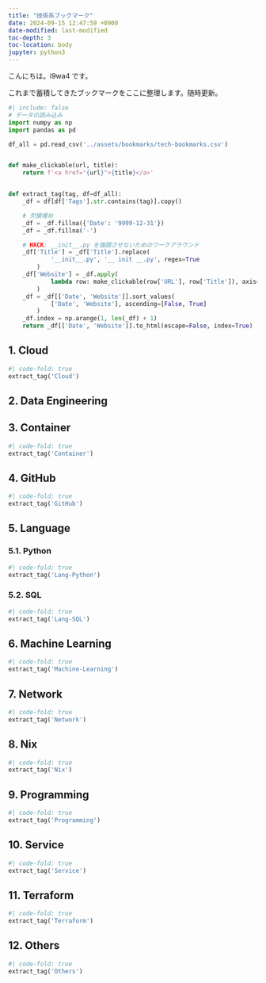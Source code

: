 ```yaml
---
title: "技術系ブックマーク"
date: 2024-09-15 12:47:59 +0900
date-modified: last-modified
toc-depth: 3
toc-location: body
jupyter: python3
---
```


こんにちは。i9wa4 です。

これまで蓄積してきたブックマークをここに整理します。随時更新。

```python
#| include: false
# データの読み込み
import numpy as np
import pandas as pd

df_all = pd.read_csv('../assets/bookmarks/tech-bookmarks.csv')


def make_clickable(url, title):
    return f'<a href="{url}">{title}</a>'


def extract_tag(tag, df=df_all):
    _df = df[df['Tags'].str.contains(tag)].copy()

    # 欠損埋め
    _df = _df.fillna({'Date': '9999-12-31'})
    _df = _df.fillna('-')

    # HACK: __init__.py を強調させないためのワークアラウンド
    _df['Title'] = _df['Title'].replace(
            '__init__.py', '__ init __.py', regex=True
        )
    _df['Website'] = _df.apply(
            lambda row: make_clickable(row['URL'], row['Title']), axis=1
        )
    _df = _df[['Date', 'Website']].sort_values(
            ['Date', 'Website'], ascending=[False, True]
        )
    _df.index = np.arange(1, len(_df) + 1)
    return _df[['Date', 'Website']].to_html(escape=False, index=True)
```

## 1. Cloud

```python
#| code-fold: true
extract_tag('Cloud')
```

## 2. Data Engineering

## 3. Container

```python
#| code-fold: true
extract_tag('Container')
```

## 4. GitHub

```python
#| code-fold: true
extract_tag('GitHub')
```

## 5. Language

### 5.1. Python

```python
#| code-fold: true
extract_tag('Lang-Python')
```

### 5.2. SQL

```python
#| code-fold: true
extract_tag('Lang-SQL')
```

## 6. Machine Learning

```python
#| code-fold: true
extract_tag('Machine-Learning')
```

## 7. Network

```python
#| code-fold: true
extract_tag('Network')
```

## 8. Nix

```python
#| code-fold: true
extract_tag('Nix')
```

## 9. Programming

```python
#| code-fold: true
extract_tag('Programming')
```

## 10. Service

```python
#| code-fold: true
extract_tag('Service')
```

## 11. Terraform

```python
#| code-fold: true
extract_tag('Terraform')
```

## 12. Others

```python
#| code-fold: true
extract_tag('Others')
```

